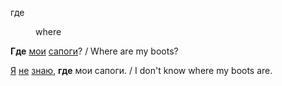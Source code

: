где
:where

'''Где''' [[мои]] [[сапоги]]? / Where are my boots?

[[Я]] [[не]] [[знаю]], '''где''' мои сапоги. / I don't know where my boots are.